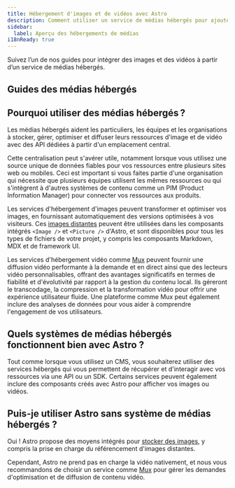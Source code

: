 ```yaml
---
title: Hébergement d'images et de vidéos avec Astro
description: Comment utiliser un service de médias hébergés pour ajouter des images et des vidéos à Astro
sidebar:
  label: Aperçu des hébergements de médias
i18nReady: true
---
```


Suivez l’un de nos guides pour intégrer des images et des vidéos à partir d’un service de médias hébergés.

## Guides des médias hébergés

<MediaGuidesNav />

## Pourquoi utiliser des médias hébergés ?

Les médias hébergés aident les particuliers, les équipes et les organisations à stocker, gérer, optimiser et diffuser leurs ressources d'image et de vidéo avec des API dédiées à partir d'un emplacement central.

Cette centralisation peut s'avérer utile, notamment lorsque vous utilisez une source unique de données fiables pour vos ressources entre plusieurs sites web ou mobiles. Ceci est important si vous faites partie d'une organisation qui nécessite que plusieurs équipes utilisent les mêmes ressources ou qui s'intègrent à d'autres systèmes de contenu comme un PIM (Product Information Manager) pour connecter vos ressources aux produits.

Les services d'hébergement d'images peuvent transformer et optimiser vos images, en fournissant automatiquement des versions optimisées à vos visiteurs. Ces [images distantes](/fr/guides/images/#images-distantes) peuvent être utilisées dans les composants intégrés `<Image />` et `<Picture />` d'Astro, et sont disponibles pour tous les types de fichiers de votre projet, y compris les composants Markdown, MDX et de framework UI.

Les services d'hébergement vidéo comme [Mux](/fr/guides/media/mux/) peuvent fournir une diffusion vidéo performante à la demande et en direct ainsi que des lecteurs vidéo personnalisables, offrant des avantages significatifs en termes de fiabilité et d'évolutivité par rapport à la gestion du contenu local. Ils géreront le transcodage, la compression et la transformation vidéo pour offrir une expérience utilisateur fluide. Une plateforme comme Mux peut également inclure des analyses de données pour vous aider à comprendre l'engagement de vos utilisateurs.

## Quels systèmes de médias hébergés fonctionnent bien avec Astro ?

Tout comme lorsque vous utilisez un CMS, vous souhaiterez utiliser des services hébergés qui vous permettent de récupérer et d'interagir avec vos ressources via une API ou un SDK. Certains services peuvent également inclure des composants créés avec Astro pour afficher vos images ou vidéos.

## Puis-je utiliser Astro sans système de médias hébergés ?

Oui ! Astro propose des moyens intégrés pour [stocker des images](/fr/guides/images/#où-stocker-les-images), y compris la prise en charge du référencement d'images distantes.

Cependant, Astro ne prend pas en charge la vidéo nativement, et nous vous recommandons de choisir un service comme [Mux](/en/guides/media/mux/) pour gérer les demandes d'optimisation et de diffusion de contenu vidéo.
